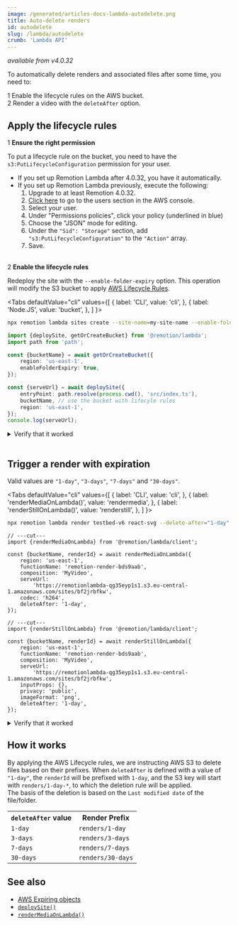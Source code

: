 ```yaml
---
image: /generated/articles-docs-lambda-autodelete.png
title: Auto-delete renders
id: autodelete
slug: /lambda/autodelete
crumb: 'Lambda API'
---
```



_available from v4.0.32_

To automatically delete renders and associated files after some time, you need to:

<Step>1</Step> Enable the lifecycle rules on the AWS bucket. <br />
<Step>2</Step> Render a video with the <code>deleteAfter</code> option.

## Apply the lifecycle rules

<Step>1</Step> <strong>Ensure the right permission</strong>

To put a lifecycle rule on the bucket, you need to have the `s3:PutLifecycleConfiguration` permission for your user.

- If you set up Remotion Lambda after 4.0.32, you have it automatically.
- If you set up Remotion Lambda previously, execute the following:
  1. Upgrade to at least Remotion 4.0.32.
  2. [Click here](https://us-east-1.console.aws.amazon.com/iamv2/home) to go to the users section in the AWS console.
  3. Select your user.
  4. Under "Permissions policies", click your policy (underlined in blue)
  5. Choose the "JSON" mode for editing.
  6. Under the `"Sid": "Storage"` section, add `"s3:PutLifecycleConfiguration"` to the `"Action"` array.
  7. Save.

<br />
<Step>2</Step> <strong>Enable the lifecycle rules</strong>

Redeploy the site with the `--enable-folder-expiry` option. This operation will modify the S3 bucket to apply [AWS Lifecycle Rules](https://docs.aws.amazon.com/AmazonS3/latest/userguide/object-lifecycle-mgmt.html).

<Tabs
defaultValue="cli"
values={[
{ label: 'CLI', value: 'cli', },
{ label: 'Node.JS', value: 'bucket', },
]
}>
<TabItem value="cli">

```bash title="In the command line"
npx remotion lambda sites create --site-name=my-site-name --enable-folder-expiry
```

  </TabItem>

  <TabItem value="bucket">

```ts twoslash title="deploy.mjs" {6}
import {deploySite, getOrCreateBucket} from '@remotion/lambda';
import path from 'path';

const {bucketName} = await getOrCreateBucket({
	region: 'us-east-1',
	enableFolderExpiry: true,
});

const {serveUrl} = await deploySite({
	entryPoint: path.resolve(process.cwd(), 'src/index.ts'),
	bucketName, // use the bucket with lifecyle rules
	region: 'us-east-1',
});
console.log(serveUrl);
```

  </TabItem>

</Tabs>

<details>
	<summary>Verify that it worked</summary>
	<p>
		In your S3 bucket, under "Management", you should see 4 lifecycle rules.
	</p>
	<img src="/img/lambda/applied-lc-rules.png" />
</details>

<br />

## Trigger a render with expiration

Valid values are `"1-day"`, `"3-days"`, `"7-days"` and `"30-days"`.

<Tabs
defaultValue="cli"
values={[
{ label: 'CLI', value: 'cli', },
{ label: 'renderMediaOnLambda()', value: 'rendermedia', },
{ label: 'renderStillOnLambda()', value: 'renderstill', },
]
}>
<TabItem value="cli">

```bash
npx remotion lambda render testbed-v6 react-svg --delete-after="1-day"
```

  </TabItem>

  <TabItem value="rendermedia">

```tsx twoslash title="render.ts" {10}
// ---cut---
import {renderMediaOnLambda} from '@remotion/lambda/client';

const {bucketName, renderId} = await renderMediaOnLambda({
	region: 'us-east-1',
	functionName: 'remotion-render-bds9aab',
	composition: 'MyVideo',
	serveUrl:
		'https://remotionlambda-qg35eyp1s1.s3.eu-central-1.amazonaws.com/sites/bf2jrbfkw',
	codec: 'h264',
	deleteAfter: '1-day',
});
```

  </TabItem>
  <TabItem value="renderstill">

```tsx twoslash title="render.ts" {12}
// ---cut---
import {renderStillOnLambda} from '@remotion/lambda/client';

const {bucketName, renderId} = await renderStillOnLambda({
	region: 'us-east-1',
	functionName: 'remotion-render-bds9aab',
	composition: 'MyVideo',
	serveUrl:
		'https://remotionlambda-qg35eyp1s1.s3.eu-central-1.amazonaws.com/sites/bf2jrbfkw',
	inputProps: {},
	privacy: 'public',
	imageFormat: 'png',
	deleteAfter: '1-day',
});
```

  </TabItem>
</Tabs>

<details>
<summary>
Verify that it worked

</summary>

<p>
	All files should have an expiration rule and expiration date set when viewing
	the object properties.
</p>

<img src="/img/lambda/rendered-file-path.png" />
<img src="/img/lambda/rendered-file-management.png" />

<br />
<br />

AWS does not delete the file at the exact time, but the deletion will happen.

</details>

## How it works

By applying the AWS Lifecycle rules, we are instructing AWS S3 to delete files based on their prefixes. When `deleteAfter` is defined with a value of `"1-day"`, the `renderId` will be prefixed with `1-day`, and the S3 key will start with `renders/1-day-*`, to which the deletion rule will be applied.  
The basis of the deletion is based on the `Last modified date` of the file/folder.

<table>
  <tr>
    <th>
      <code>deleteAfter</code> value
    </th>
    <th>
      Render Prefix
    </th>
  </tr>
  <tr>
    <td>
      <code>1-day</code>
    </td>
    <td>
      <code>renders/1-day</code>
    </td>
   
  </tr>
  
  <tr>
    <td>
      <code>3-days</code>
    </td>
    <td>
      <code>renders/3-days</code>
    </td>
   
  </tr>
  <tr>
    <td>
      <code>7-days</code>
    </td>
    <td>
      <code>renders/7-days</code>
    </td>
   
  </tr>
  <tr>
    <td>
      <code>30-days</code>
    </td>
    <td>
      <code>renders/30-days</code>
    </td>
   
  </tr>

</table>

## See also

- [AWS Expiring objects](https://docs.aws.amazon.com/AmazonS3/latest/userguide/lifecycle-expire-general-considerations.html)
- [`deploySite()`](/docs/lambda/deploysite)
- [`renderMediaOnLambda()`](/docs/lambda/rendermediaonlambda)
